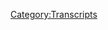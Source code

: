 {{DEFAULTSORT:
    #_TRANSCRIPT_0726:September 15-16, 2022
}}{{Transcript
    | title         = [[726: September 15-16, 2022]]
    | caption       = [https://knowledgefight.libsyn.com/726-september-15-16-2022 Listen to this episode on Libsyn]
    | episodeNumber = [[726: September 15-16, 2022|726]]
    | length        = 01:18:58
}}

{{MessageBox
    | header     = Warning: Bot Generated Content
    | text       = This transcript was automatically generated by transcription software and likely contains many mistakes and misattributions. Please check the audio for definitive quotes, attribution, and context.
    | image      = N3yvass4myg91.webp
    | imagewidth = 50px
    | id         = warning
}}

{{TranscriptBlock
    | name      = Alex Jones
    | timestamp = 00:00:04.000
    | text      = Red Alert. Red alert. Red alert. Red. Alert. Red alert.
}}

{{TranscriptBlock
    | name      = Alex Jones
    | timestamp = 00:00:12.000
    | text      = Knowledge five. Damn and Jordan wedding. Knowledge five knowledgebase.com It's time to pray. They have great respect for knowledge like knowledge. I'm sick of them posing as if they're the good guys Hsiang me or the bad guy Chanology Dan and Jordan knowledge fight need money Andy and Sandy are stopping Andy and Pam handy in Kansas. Bray and the Kansas you're on the airplane huge fan. I love your world. Knowledge by knowledge fight.com
}}

{{TranscriptBlock
    | name      = Dan
    | timestamp = 00:00:59.000
    | text      = Hey, everybody, welcome back. No trade. I'm Dan. I'm trying to like sit around worship at the altar of saline and talk a little bit about Alex June. Oh, indeed.
}}

{{TranscriptBlock
    | name      = Jordan
    | timestamp = 00:01:07.000
    | text      = We are Dan Jordan,
}}

{{TranscriptBlock
    | name      = Dan
    | timestamp = 00:01:08.000
    | text      = Dan Jordanna question for you. So it's a great spot today. But my bright spot today, Jordan as I found a great show. They need something to be watching to while they play with the button. Sure. Buttons. Yeah. So I had survivor last time around. Sure. Which was great. Because I've made it all the way through. Yeah. And Hurrah.
}}

{{TranscriptBlock
    | name      = Jordan
    | timestamp = 00:01:28.000
    | text      = I very legally got you some New Zealand survivor, I believe. Yes. Yeah.
}}

{{TranscriptBlock
    | name      = Dan
    | timestamp = 00:01:32.000
    | text      = I have not tapped into that. Yeah, I actually forgot that. I had that. And I would also like to say
}}

{{TranscriptBlock
    | name      = Alex Jones
    | timestamp = 00:01:38.000
    | text      = thank you, Jordan goddamnit. Thanks for getting those.
}}

{{TranscriptBlock
    | name      = Dan
    | timestamp = 00:01:43.000
    | text      = So I was looking around on Paramount plus, and I saw that they had Unsolved Mysteries. Sure. So I've went back and I've watched a couple of those. I was texting you about how everything seems to happen at gas stations, all these crimes stations, stay away from gas station where they are back in the 90s Stay away from a fucking guy. Everybody needed gas. So it was like the town square, right? Yeah. So it's like okay, execution style murder. And then the next story is about we found a bag of mail. Yes. And I said, I'm out. Well never know where this mail is. This show is so totally inconsistent. I am not gonna watch any of this show.
}}

{{TranscriptBlock
    | name      = Jordan
    | timestamp = 00:02:20.000
    | text      = I was like, it was like a palate cleanser. You know, like, oh, this execution style murder. That's very, very terrifying. But this innocuous mail also, maybe there's ghosts. Oh, that's probably bad.
}}

{{TranscriptBlock
    | name      = Dan
    | timestamp = 00:02:30.000
    | text      = So I decided to skip away from that. And I found the show called contraption master. And it is great. It is a game show Who got that name through. It's a little clunky contraption Master? Yeah. Oh, boy. So it's, there's this guy who kind of looks like a friendly happy British Al Pacino. Okay, and he's hosting a show where two teams compete to create the first episode they have to like I think it's they have to get this tea kettle turned on from the tub. So it's all
}}

{{TranscriptBlock
    | name      = Jordan
    | timestamp = 00:03:08.000
    | text      = Rube Goldberg. Yeah. All Rube Goldberg machines. Okay. All right, room
}}

{{TranscriptBlock
    | name      = Dan
    | timestamp = 00:03:12.000
    | text      = Rube Goldberg machine. All right. They've three days one, one day in each room to make these elaborate contraption. I love it. Yeah. And the guy who judges it every episode he's like a world famous Contraption Maker.
}}

{{TranscriptBlock
    | name      = Jordan
    | timestamp = 00:03:30.000
    | text      = impeachable the great.
}}

{{TranscriptBlock
    | name      = Dan
    | timestamp = 00:03:32.000
    | text      = I think it's called a chain reaction machine is what they call it.
}}

{{TranscriptBlock
    | name      = Jordan
    | timestamp = 00:03:36.000
    | text      = You just can't call it a Rube Goldberg machine for the rest of your life but
}}

{{TranscriptBlock
    | name      = Dan
    | timestamp = 00:03:39.000
    | text      = what I respect about it is even he is like, I love these things because they're so cartoonish. You know at least there's a recognition of how ridiculous yeah but he they have a great respect for like explaining to the audience like physics little bit you know, there's there's the like, here's why this work right.
}}

{{TranscriptBlock
    | name      = Jordan
    | timestamp = 00:03:58.000
    | text      = Rare tropical force and all of those kind of fun thing. Yeah. So
}}

{{TranscriptBlock
    | name      = Dan
    | timestamp = 00:04:02.000
    | text      = there's a light educational aspect to it. But it's so fun. I really, really like it.
}}

{{TranscriptBlock
    | name      = Jordan
    | timestamp = 00:04:06.000
    | text      = I mean, here's here's what happened was the British Bake Off exploded and then Britain has slowly clawed through every possible thing that they could get a small group of people to do competitively. Yeah, like a they've gone through pottery. They've gone through gardening. They've gone through. I mean, it's it's absurd.
}}

{{TranscriptBlock
    | name      = Dan
    | timestamp = 00:04:28.000
    | text      = I don't watch most of them.
}}

{{TranscriptBlock
    | name      = Jordan
    | timestamp = 00:04:29.000
    | text      = I will. I don't
}}

{{TranscriptBlock
    | name      = Dan
    | timestamp = 00:04:31.000
    | text      = know how they do it. Yeah, contraption one's good. That's great. Recommended.
}}

{{TranscriptBlock
    | name      = Jordan
    | timestamp = 00:04:35.000
    | text      = I appreciate again, I don't know how they got that Dave through.
}}

{{TranscriptBlock
    | name      = Dan
    | timestamp = 00:04:38.000
    | text      = contraption Master is not what Yeah, I would have been another pasa. Yeah, at least one or two. So what's your advice?
}}

{{TranscriptBlock
    | name      = Jordan
    | timestamp = 00:04:45.000
    | text      = My bright spot is Muramasa just released a new album. Okay. It is fan tastic. And I think I think you will appreciate the name. Man. It's demon time.
}}

{{TranscriptBlock
    | name      = Dan
    | timestamp = 00:04:58.000
    | text      = It's demon time. It's demon time. Okay,
}}

{{TranscriptBlock
    | name      = Jordan
    | timestamp = 00:05:00.000
    | text      = it's not an even fee.
}}

{{TranscriptBlock
    | name      = Dan
    | timestamp = 00:05:03.000
    | text      = Is it by by time?
}}

{{TranscriptBlock
    | name      = Jordan
    | timestamp = 00:05:04.000
    | text      = I don't know. I think there's something as I want to tracks it's I think it might be honestly. Yeah, something like that. But yeah, it's fantastic. Really, really good.
}}

{{TranscriptBlock
    | name      = Dan
    | timestamp = 00:05:15.000
    | text      = Here's what's great about this. I have no idea who this is. Yeah, and if I were to guess what genre it is? Sure. Give me a hot or cold. Okay. I guess the genre Okay. Classical.
}}

{{TranscriptBlock
    | name      = Jordan
    | timestamp = 00:05:26.000
    | text      = No, but that's also that is possible,
}}

{{TranscriptBlock
    | name      = Dan
    | timestamp = 00:05:28.000
    | text      = but I'm saying hot or cold. Oh, cold cold. Yes. Why cold? quite cold. Hip Hop. Hot. Hot. hotter. Yes. Instrumental hip hop.
}}

{{TranscriptBlock
    | name      = Jordan
    | timestamp = 00:05:38.000
    | text      = Oh, boy. Here's the problem with that. Okay. Yes. And no, ah,
}}

{{TranscriptBlock
    | name      = Dan
    | timestamp = 00:05:46.000
    | text      = jazz. Hip Hop.
}}

{{TranscriptBlock
    | name      = Ron DeSantis
    | timestamp = 00:05:51.000
    | text      = Really? Yeah. Okay.
}}

{{TranscriptBlock
    | name      = Jordan
    | timestamp = 00:05:52.000
    | text      = Yeah, buddy James hop. I mean, he's a producer. So it's okay to electric. You know, it's whenever a producer does a hip hop album it's about how spectacular they can make all is
}}

{{TranscriptBlock
    | name      = Dan
    | timestamp = 00:06:02.000
    | text      = it is instrumental or is there there's
}}

{{TranscriptBlock
    | name      = Jordan
    | timestamp = 00:06:05.000
    | text      = there's he used to be all instrumental and now he's got vocalist coming out the wazoo. vocalist, he's getting big manga.
}}

{{TranscriptBlock
    | name      = Dan
    | timestamp = 00:06:12.000
    | text      = Yeah, I do enjoy some of that, that the genre is
}}

{{TranscriptBlock
    | name      = Jordan
    | timestamp = 00:06:18.000
    | text      = tracked. lovesick fuck went all over the place. It was an amazing track. Really, really good.
}}

{{TranscriptBlock
    | name      = Dan
    | timestamp = 00:06:24.000
    | text      = I look, I have no problem with that title. I'm not a square you it sounds like you're square. I just remember how funny I thought it was. When a con and Eminem came out with that song. I want to fuck you. It's just like, why? What is this? Right? You're adults, right?
}}

{{TranscriptBlock
    | name      = Jordan
    | timestamp = 00:06:46.000
    | text      = It's ridiculous. See, I appreciated that. What makes me laugh. You want this to be on the radio? What makes me laugh is not that that I appreciate
}}

{{TranscriptBlock
    | name      = Dan
    | timestamp = 00:06:56.000
    | text      = the one with Snoop. That might have been the one that Snoop Dogg
}}

{{TranscriptBlock
    | name      = Jordan
    | timestamp = 00:06:59.000
    | text      = that makes me laugh is Let's make love parentheses with Tim McGraw. It'll never it'll never had Faith Hill and Tim McGraw didn't do it called Let's Make Love. It's titled Let's make love parentheses with Tim McGraw. I don't know why. That's the worst thing I've ever heard. It's terrible. It's terrible. What are you doing?
}}

{{TranscriptBlock
    | name      = Dan
    | timestamp = 00:07:19.000
    | text      = So Jordan today? We have an episode to go over and it too is terrible. Yeah, I believe it. Yeah, we're gonna be talking about the end of last week Thursday and Friday the 15th and 16th of September and you know, trying to track the goings on of Alex on his show as the trial progresses. Not much, not much going on. Yeah,
}}

{{TranscriptBlock
    | name      = Jordan
    | timestamp = 00:07:40.000
    | text      = we've lived in reality during this time. What's he been living in? Not much. That's kind of
}}

{{TranscriptBlock
    | name      = Dan
    | timestamp = 00:07:45.000
    | text      = what I was expecting. It's dumb. It's but it's not dominant. Interesting way. It's kind of like, blustery but not in a font. Like it's I don't know, there's just, there's not a lot is what I'm saying. Yeah, and we're picking on those bones. Yeah. And Tuesday, I believe is when Alex has said that he's going to Connecticut. Right. So I foresee that probably this whole week. There's not Alex isn't gonna be at Studio. Yep. He said that Alex Stein is hosting for him on Tuesday. What that troll guy really? Yeah.
}}

{{TranscriptBlock
    | name      = Jordan
    | timestamp = 00:08:17.000
    | text      = Damn now. That names too close to a comic that we know. It's not Alex. No, it's not.
}}

{{TranscriptBlock
    | name      = Dan
    | timestamp = 00:08:27.000
    | text      = Alex stone. Well, there's definitely that guy. I think that's a comic who you
}}

{{TranscriptBlock
    | name      = Jordan
    | timestamp = 00:08:33.000
    | text      = know, I think is Yeah.
}}

{{TranscriptBlock
    | name      = Dan
    | timestamp = 00:08:35.000
    | text      = Weird. So I don't know. We'll go through this. We'll see what happens but first let's say hello to some walks. All right. So first, you free map T us is a Jefferson Scholar. Thank you so much. You're now a policy walk.
}}

{{TranscriptBlock
    | name      = Alex Jones
    | timestamp = 00:08:48.000
    | text      = I'm a policy wonk.
}}

{{TranscriptBlock
    | name      = Jordan
    | timestamp = 00:08:49.000
    | text      = Thank you very much think that
}}

{{TranscriptBlock
    | name      = Dan
    | timestamp = 00:08:51.000
    | text      = they sent that phonetically spelled out? Yeah. Or like you know how I'm supposed to say it right. But I accidentally read the dashes as like Oh, me slowing down so I think it's you free may tell you nevermind. Go back. Ham night. Thank you so much.
}}

{{TranscriptBlock
    | name      = Alex Jones
    | timestamp = 00:09:06.000
    | text      = I'm a policy wonk. Thank you.
}}

{{TranscriptBlock
    | name      = Jordan
    | timestamp = 00:09:08.000
    | text      = Thank you. Let's say for waters help night is much safer one
}}

{{TranscriptBlock
    | name      = Dan
    | timestamp = 00:09:12.000
    | text      = next Mac formerly known as trash. Panda coot doing business as your mom picking your dad. Thank you so much. You are now policy walk.
}}

{{TranscriptBlock
    | name      = Alex Jones
    | timestamp = 00:09:21.000
    | text      = I'm a policy wonk.
}}

{{TranscriptBlock
    | name      = Jordan
    | timestamp = 00:09:22.000
    | text      = That was my favorite song title from Eminem and Snoop Dogg. That was a good one. Yeah.
}}

{{TranscriptBlock
    | name      = Dan
    | timestamp = 00:09:25.000
    | text      = Next, Ed wraps it in electrical tape. Thank you so much. You are now policy walk.
}}

{{TranscriptBlock
    | name      = Alex Jones
    | timestamp = 00:09:29.000
    | text      = I'm a policy wonk.
}}

{{TranscriptBlock
    | name      = Jordan
    | timestamp = 00:09:30.000
    | text      = Thank you very much.
}}

{{TranscriptBlock
    | name      = Dan
    | timestamp = 00:09:32.000
    | text      = Next, congratulations to Molly for getting her doctorate. That happened last year. I apologize. You're not.
}}

{{TranscriptBlock
    | name      = Alex Jones
    | timestamp = 00:09:39.000
    | text      = I'm a policy wonk.
}}

{{TranscriptBlock
    | name      = Dan
    | timestamp = 00:09:40.000
    | text      = congratulate you. Next, my friend Julius Lench. Thank you so much, you and our policy walk.
}}

{{TranscriptBlock
    | name      = Alex Jones
    | timestamp = 00:09:45.000
    | text      = I'm a policy wonk.
}}

{{TranscriptBlock
    | name      = Jordan
    | timestamp = 00:09:46.000
    | text      = Thank you very much.
}}

{{TranscriptBlock
    | name      = Dan
    | timestamp = 00:09:47.000
    | text      = And we got to take a credit in the mixture. And I know that we're always behind on stuff always behind and so what I thought we would do flip the script now and be early. Okay. See, so we got an ad anniversary message early.
}}

{{TranscriptBlock
    | name      = Jordan
    | timestamp = 00:10:05.000
    | text      = I love it. I love it.
}}

{{TranscriptBlock
    | name      = Dan
    | timestamp = 00:10:07.000
    | text      = The alternative really is that we do it in six months. Yeah.
}}

{{TranscriptBlock
    | name      = Jordan
    | timestamp = 00:10:10.000
    | text      = I mean, we can't do once we know about it. It either happens or it doesn't. This is from Jessie.
}}

{{TranscriptBlock
    | name      = Dan
    | timestamp = 00:10:15.000
    | text      = For Keroh. Happy first anniversary. This is on October 18. So we're about a month ahead. Okay,
}}

{{TranscriptBlock
    | name      = Jordan
    | timestamp = 00:10:21.000
    | text      = good news.
}}

{{TranscriptBlock
    | name      = Dan
    | timestamp = 00:10:22.000
    | text      = I know my country is crazy. But at least we have Dan and Jordan to listen to looking forward to visiting Germany again as soon as we can. Thank you so much. You are now a technocrat.
}}

{{TranscriptBlock
    | name      = Alex Jones
    | timestamp = 00:10:32.000
    | text      = I'm a policy wonk. I have risen above my enemies. I might quit tomorrow. Actually. I'm just gonna take a little break now. A little breaky for me. And then we're going to come back. And I'm going to start the show over, but I'm the devil. I gotta be daring on air. Fuck you. Fuck you. I got plenty of words for you. But at the end of the day, Fuck you and your new world order. And fuck the horse she wrote in on and all your shit. Maybe today's grandma's broadcast? Maybe I'll just be gone a month, maybe five years. Maybe I'll walk out of here tomorrow. And you never see me again. That's really what I want to do. I never want to come back here again. I apologize to the crew and the listeners yesterday that I was legitimately having breakdowns on air. I'll be better tomorrow.
}}

{{TranscriptBlock
    | name      = Dan
    | timestamp = 00:11:27.000
    | text      = It's not really no no bail. So here Jordan is and our contracts dropped from today's show and I think this fits for just about any time Alex has a guest
}}

{{TranscriptBlock
    | name      = Alex Jones
    | timestamp = 00:11:35.000
    | text      = Okay, that was special guests coming up next Gower more on Yep.
}}

{{TranscriptBlock
    | name      = Dan
    | timestamp = 00:11:42.000
    | text      = That's that's always
}}

{{TranscriptBlock
    | name      = Jordan
    | timestamp = 00:11:47.000
    | text      = okay. All right. Okay,
}}

{{TranscriptBlock
    | name      = Dan
    | timestamp = 00:11:50.000
    | text      = so we start here on the 15th where Alex begins and it's a getting repetitive
}}

{{TranscriptBlock
    | name      = Alex Jones
    | timestamp = 00:11:56.000
    | text      = Oh, model is rarely set. Empire is on the Rhine. The great Risha in the world The world is now number one on Amazon number one book in the world topping all charge thanks for the people's homes for the truth
}}

{{TranscriptBlock
    | name      = Tucker Carlson
    | timestamp = 00:12:14.000
    | text      = The New York Times it's really a philosophical questions. Okay, you're directly in let's see, how drunk was the guy you saw passed out in the men's room at a Packers game?
}}

{{TranscriptBlock
    | name      = Dan
    | timestamp = 00:12:22.000
    | text      = Yep. So we got this we got this going on. I'm still playing the Tucker clip Yeah. Multiple times on on this on this day.
}}

{{TranscriptBlock
    | name      = Jordan
    | timestamp = 00:12:30.000
    | text      = Yeah, you know I'm starting to get offended on behalf of Packer fans. Wait, who's Tucker to talk shit to Packer fans. Hey, love these people at a at a Green Bay stadium. Come on, man lost it's cold out it is cold Tucker probably freeze to death. He doesn't have anything. He's got nothing on a Packer fan. Oh, so
}}

{{TranscriptBlock
    | name      = Dan
    | timestamp = 00:12:49.000
    | text      = I decided to check in here with the the books on Amazon. And when we last checked out, which was at number five on Amazon Jennette McCurdy number four killing it. Steve Doocy. Number two amazing cookbook. Yeah. Steve Doocy has arisen to number one with his cookbook.
}}

{{TranscriptBlock
    | name      = Jordan
    | timestamp = 00:13:07.000
    | text      = What is it gonna take for the world to make sense to me? Ah, okay, here's what I need. All right. I'm a huge fan of Steve Doocy. But not for his not for his political takes. Man. His wife has some great recipe political bakes. That's what we're here for.
}}

{{TranscriptBlock
    | name      = Dan
    | timestamp = 00:13:25.000
    | text      = Jennette McCurdy number five. Okay, dropped a little bit a little bit out for a few weeks. Yep. Sticking with it. Good for her. Alex is at number 12. Ooh, down out of the top 10 Little bit of a slide out of the top 10 I think the interest in that book is probably blown over. It's probably done what it's going to do. Yeah. Yep. Trying to look through this list, see if there's anything else interesting.
}}

{{TranscriptBlock
    | name      = Jordan
    | timestamp = 00:13:48.000
    | text      = I mean, I could see it becoming like a I could see it becoming like a posthumous thing. You know, like people didn't really appreciate James Joyce until after he was dead. And I think I haven't not read the book. I can only compare it to what I assume is its closest literary equivalent, which is Ulysses. So I'm imagining that the portrait
}}

{{TranscriptBlock
    | name      = Dan
    | timestamp = 00:14:11.000
    | text      = of an artist does. That's Alex's.
}}

{{TranscriptBlock
    | name      = Jordan
    | timestamp = 00:14:15.000
    | text      = That's a good one. Off dinners, that can be a good one nipping
}}

{{TranscriptBlock
    | name      = Dan
    | timestamp = 00:14:18.000
    | text      = on Alex's heels, The Very Hungry Caterpillar Daleks in terms of Amazon say, Oh, what are you gonna do? So congratulations on that. Maybe? Maybe it's a little a little past time to stop tooting your own horn on this one,
}}

{{TranscriptBlock
    | name      = Jordan
    | timestamp = 00:14:35.000
    | text      = maybe a little bit.
}}

{{TranscriptBlock
    | name      = Dan
    | timestamp = 00:14:36.000
    | text      = So Alex is a very exciting guest coming up later, the author of the 100
}}

{{TranscriptBlock
    | name      = Alex Jones
    | timestamp = 00:14:40.000
    | text      = day September 2022. Alex Jones, we have a huge guest who worked in Health and Human Services and was an adviser to President Trump, who warned him about Operation warp speed, and who witnessed Birx and Fauci and others bragging out there We're setting trump up for a fall. This is gonna be a huge in studio interview in two hours, or an hour and 15 minutes or so, at 1pm Central Standard Time
}}

{{TranscriptBlock
    | name      = Dan
    | timestamp = 00:15:13.000
    | text      = really hyping this thing up. Yeah. So this is Dr. Paul Alexander. Okay. He's been I think he's been on before or at least Alex has talked about him because we've covered him. He's the guy who was like a radio guest that was beloved by one of the people in Trump's administration's Kabuto. Michael Caputo. Yeah. And so he got brought in as an advisor to the HHS right. And he was the guy who's like, Give everyone COVID. Yeah, yeah. Need to get herd immunity now. Yep. And so we've already talked about I don't know is interviews just like I thought everyone should get sick. Yeah, yeah, that was a protect the really vulnerable people in society, and then just let everyone get it. Damn the torpedoes. Yeah. And it's not an interesting interview. It's not groundbreaking at
}}

{{TranscriptBlock
    | name      = Jordan
    | timestamp = 00:16:00.000
    | text      = all. Yeah, I mean, I would say, somebody, essentially arguing for a culling of human beings is probably not going to give a good interview.
}}

{{TranscriptBlock
    | name      = Dan
    | timestamp = 00:16:10.000
    | text      = Well, I can kind of understand where the thought comes from, you know, like I can kind of understand, I think it's misguided. Yeah. But like the the notion of having a discussion about like whether herd immunity is the right way to go at the beginning of an outbreak chair, I can understand that. One of the reasons that I think, especially now as we've gotten further on, I think one of the reasons why you wouldn't necessarily want to do that, particularly with like, a really novel, unknown thing is you don't know these. Yeah, for effect, that's the one you don't know what syndromes can be caused, or brought on by having, right, the virus. And there's, there's a lot of unknown, unknown show, as it were,
}}

{{TranscriptBlock
    | name      = Jordan
    | timestamp = 00:16:52.000
    | text      = I mean, I just I come from it from this place of saying, like, what is the point of living in the fucking future if your plan for dealing with a pandemic is still like, hey, let's all get together and have a party and get sick and then we will be over
}}

{{TranscriptBlock
    | name      = Dan
    | timestamp = 00:17:07.000
    | text      = be? Beatle song, not good health strategy.
}}

{{TranscriptBlock
    | name      = Jordan
    | timestamp = 00:17:11.000
    | text      = Computers in space, there's computers in space, and I still have to get sick bullshit. No refuse.
}}

{{TranscriptBlock
    | name      = Dan
    | timestamp = 00:17:18.000
    | text      = Well, I mean, you could just ask Alex to get the globalists health machine. See, that's what I'm saying. The cure is yours. Absolutely. So there's a big news going on. And that is that Ron DeSantis is a fuckhead. Yeah, he's
}}

{{TranscriptBlock
    | name      = Jordan
    | timestamp = 00:17:32.000
    | text      = a Nazi. Yeah, he
}}

{{TranscriptBlock
    | name      = Dan
    | timestamp = 00:17:33.000
    | text      = sent immigrants to Martha's Vineyard. Yep. Yep. Some have described this as human trafficking.
}}

{{TranscriptBlock
    | name      = Jordan
    | timestamp = 00:17:40.000
    | text      = I mean, it is I don't know how this Phoenicians I don't know how this isn't a crime that we're gonna rescue him for. You can't lie to people put them in a plane and then send them to a different state that's flying. And that's bad on like a legal level on some way.
}}

{{TranscriptBlock
    | name      = Dan
    | timestamp = 00:17:57.000
    | text      = Right. I think so. Yesterday, Alex loves it.
}}

{{TranscriptBlock
    | name      = Jordan
    | timestamp = 00:17:59.000
    | text      = No, of course,
}}

{{TranscriptBlock
    | name      = Alex Jones
    | timestamp = 00:18:00.000
    | text      = shuffling where the people are striking back with common sense. The governor of Texas is finally doing something good. The governor DeSantis of Florida to continue to do great stuff, are delivering illegal aliens to Kamala Harris his house. And also That's Texas doing that. And to Martha's Vineyard, and one of the most elite areas in the country where Barack Obama and all these other globalist had giant mansions.
}}

{{TranscriptBlock
    | name      = Dan
    | timestamp = 00:18:23.000
    | text      = Yeah. So I mean, like, you know, if you want to look at this as human trafficking, Alex thinks that's a good common sense political tool. It's cool. So Ron DeSantis, should be in prison for this stuff that he's pulled, which Alex is fully in favor of, because he has an opposition to immigration DeSantis charter two flights and sent immigrants to Martha's Vineyard specifically, because it's an area that's a symbol of rich liberal elites, you can see how that shorthand is very clear in the way that Alex describes the place. If that all wasn't bad enough, the immigrants were lied to. When they were about where they weren't going. Right. One of them told reporters quote, when we got on the plane, they told us they would give us jobs a place to live everything. Another said quote, I simply feel misled because they told a lie, and it has come to nothing. According to Domingo Garcia, the president of the League of United Latin American Citizens, the people who are who were being used as political props were even given fake documents that were meant to fool them into thinking that there was a more official backing to the idea that jobs and housing were waiting for them. Interestingly, According to NPR, these flights were paid for by DeSantis but originated in Texas which does seem to imply some level of fucked up coordination between him and Texas Governor Abbott or else I guess maybe is this an urge state kidnapping?
}}

{{TranscriptBlock
    | name      = Jordan
    | timestamp = 00:19:41.000
    | text      = Did Am I Am I understanding this story correctly? If so, so by by DeSantis is best a group of people chartered and and paid for a group of people were lied to were told that they were going to be given a better life. If They got on this plane Yeah. And then they landed and it was a and then yeah and then fucking like that's what happened like that's what and then and then we're all going to act like that's not a crime that if you were I did would be a crime crime
}}

{{TranscriptBlock
    | name      = Dan
    | timestamp = 00:20:16.000
    | text      = it'd be a wild thing
}}

{{TranscriptBlock
    | name      = Jordan
    | timestamp = 00:20:17.000
    | text      = it would be an illegal thing for me to
}}

{{TranscriptBlock
    | name      = Dan
    | timestamp = 00:20:18.000
    | text      = do NPR talked to some of the immigrants and here's their description. Quote the migrant said a woman they identified as Perla approached them outside the shelter and lured them into boarding the plane saying that they would be flown to Boston where they could get expedited workpapers She provided them with food. The migrant said Perla was trying to recruit more passengers just hours before their flight. In addition to all this horrific bullshit, they didn't inform the folks doing this transportation to these migrants didn't inform officials in Martha's Vineyard of the people's arrival specifically, so they could be caught off guard and chaos would be more likely because that's the goal here. Sure. This is an unacceptable and debased level of political theater where we need to stop as a country and recognize that things have just gotten too far. And the things that we're accepting are really far past what's decent. The fact that the organizers of this stunt which involves fraud, potential human trafficking, and possibly some other crimes have the fact that they haven't been arrested already is a fucking bummer. Yeah, that's insane. The game that's being played here is really simple. Ron DeSantis wanted to send immigrants to liberal areas because he hates immigrants. And he thinks that liberals are all talk when it comes to supporting immigration. Unfortunately, if he were to inform officials in these liberal areas that immigrants were coming, they would be able to prepare and accommodate them, which wouldn't really cause any problems and there isn't propaganda value in that. However, if you don't tell officials, and you defraud the migrants with promises of housing and work, then you create a situation where the officials in the liberal area you're targeting are going to be outraged. They're not, they're gonna be super offended that you would do this to people and likely speak out against you for it, then you ignore their criticism about how what you did was fraud, and possibly human trafficking, and pretend they're just mad at you because you send immigrants to their pressure, their precious liberal enclave, you then sell that message to your audience to reinforce your narrative than in reality, no one wants immigrants around and liberals are just lying about it. Fuck this shit. Fuck these people. And fuck Alex and his inability to even be consistent on the one big thing he's supposed to be caring about so much. The king of human trafficking, corruption sniffing it out, man. He doesn't care about any of his principles. He claims me and so much they're all negotiable when there's a chance to quote own the libs. Yeah. Or to advance extreme right wing politics. Yeah,
}}

{{TranscriptBlock
    | name      = Jordan
    | timestamp = 00:22:34.000
    | text      = yeah, it is. It is nice to be reminded that laws are pretend, though. And that all you really need to do is amass enough power and a small enough area that you can control that you can get away with doing whatever it is you want. It's I mean, laws don't mean anything. I mean, they're not arrested. Yeah, I mean, I appreciate that. We're all up in arms about the Supreme Court's rulings. But if Ron DeSantis can do that, then all you really need to do to get an abortion is get a bunch of people around you with guns and then go get an abortion and then shoot somebody if they tried to stop DeSantis is gonna win fucking insane reelection and Jesus Christ.
}}

{{TranscriptBlock
    | name      = Dan
    | timestamp = 00:23:09.000
    | text      = He's something he's gonna go to prison and he's gonna win. I know, election. I know. Any beer contestant is like, 2024. Presidential I
}}

{{TranscriptBlock
    | name      = Jordan
    | timestamp = 00:23:17.000
    | text      = refuse to believe laws matter. It's over.
}}

{{TranscriptBlock
    | name      = Dan
    | timestamp = 00:23:21.000
    | text      = I tried to imagine myself in a younger time, like, I don't know. 1015 years ago, experiencing some of this stuff. Yeah, it's like, now this is I have I have a tough time. I have a tough time putting these events into other periods of time. Yeah, I mean, I Yeah, it's a mess. Yeah. Yo, Russia is losing in Ukraine now. Yeah. And Alex is known this was gonna happen. Okay. And, and there's a new story as to what's been going on. All right.
}}

{{TranscriptBlock
    | name      = Alex Jones
    | timestamp = 00:23:56.000
    | text      = We also have huge news dealing with Russia. And I mean, this news is so dangerous and so out of control. I don't even know where to begin. They tried to kill Putin. Turns out a month ago, Ukraine's bragging, Russia confirms that Putin did survive an assassination attempt. They killed a bunch of Russian generals, Alexander Dugan, his daughter, a bunch of other journalists, and they've killed a bunch of other Russian leaders. So the globalist are in Russia assassinating people, and carbonium shooting them, strangling them poisoning them. I mean, we are at war with Russia. I'm sorry, whether border with high tech weapons. And yes, the Russians have put up a big fight. But yeah, they're losing. And so what the Russians do when they lose when they start losing? Well, Russians get very coalescent hardline and they go crazy.
}}

{{TranscriptBlock
    | name      = Dan
    | timestamp = 00:24:51.000
    | text      = Now see, this sounds like a guy who's questioning things. Wow. This seems like a guy who's just got questions, not a guy who's Say I'm just making every event so that's why I'm making definitive statements
}}

{{TranscriptBlock
    | name      = Jordan
    | timestamp = 00:25:05.000
    | text      = made up of nine assassination attempt odd Putin
}}

{{TranscriptBlock
    | name      = Dan
    | timestamp = 00:25:09.000
    | text      = rumors that were going around logs. Yeah, that's not confirmed. Yeah, stuff but Alex is taking it is very serious and very real. And I bet it probably had to do with like, slow acting sedatives that they were putting in Putin's Diet Coke, right
}}

{{TranscriptBlock
    | name      = Jordan
    | timestamp = 00:25:22.000
    | text      = right polonium, any number of different possible. Bad it is it is. Oh, we should feel bad. We should feel bad for for Russia because they're under attack by the globalists. That's why we feel bad. Well, yeah.
}}

{{TranscriptBlock
    | name      = Dan
    | timestamp = 00:25:39.000
    | text      = I mean, this is this is just the way that Alex has decided for today. Right. Do you argue? It's Russia as the non aggressor victim? As a as a country? Yes, yes. Fun. Yeah, that's great. So we get the COVID narrative of the day, we need a sound effect for that. We're gonna have to Yeah, we're never gonna do that. But COVID story of the day,
}}

{{TranscriptBlock
    | name      = Alex Jones
    | timestamp = 00:26:02.000
    | text      = even the British Medical Journal came out yesterday. We have the article right here, I'll show you in a moment and said, Okay, we think it came out of the lab. Well, it's known they scan the virus. It's artificial Chicon mirik. It's a match.
}}

{{TranscriptBlock
    | name      = Dan
    | timestamp = 00:26:15.000
    | text      = Do you believe this?
}}

{{TranscriptBlock
    | name      = Jordan
    | timestamp = 00:26:17.000
    | text      = That the British Medical Journal has suddenly taken a huge about face way long after it would make any sense and said that the COVID 19 came from a lab specifically probably one in China. Yep. No, I don't believe that.
}}

{{TranscriptBlock
    | name      = Dan
    | timestamp = 00:26:31.000
    | text      = Good instincts. Thank you. This isn't even about the British Medical Journal. Okay, Alex as fuck that up, about an article published in The Lancet. Oh, okay. Okay, they put together a commission to identify lessons for the future that we can learn from COVID. And they didn't find that it came from a lab. From their key finding section, quote, The proximal origins of SARS Cove to remain unknown. There are two leading hypotheses that the virus emerged as a zoonotic spillover from wildlife or a farm animal possibly through a wet market in a location that is still undetermined, or that the virus emerged from a research related incident during the field collection of viruses or through a laboratory associated escape. Commissioners held diverse views about the relative probabilities of the two explanations, and both possibilities require further scientific investigation check. So that's what Alex's report oh man a little bit off.
}}

{{TranscriptBlock
    | name      = Jordan
    | timestamp = 00:27:22.000
    | text      = It is people who like to say definitive things do not like to read what scientists actually say no, but
}}

{{TranscriptBlock
    | name      = Dan
    | timestamp = 00:27:29.000
    | text      = this still just sounds like Alex's questioning thing.
}}

{{TranscriptBlock
    | name      = Jordan
    | timestamp = 00:27:31.000
    | text      = Yeah, no, he's questioning. Yeah,
}}

{{TranscriptBlock
    | name      = Dan
    | timestamp = 00:27:33.000
    | text      = he's entirely wrong about the commission's findings, and he has the source wrong because he doesn't know what he's talking about at all. And he's just making shit up as it goes along. Yeah, he sucks.
}}

{{TranscriptBlock
    | name      = Jordan
    | timestamp = 00:27:42.000
    | text      = That one's that one's bad. That one's pretty egregious though to be like, see, we already knew it was made up whenever it it's not from the medical journal. And it doesn't even man. Yeah, brutal.
}}

{{TranscriptBlock
    | name      = Dan
    | timestamp = 00:27:55.000
    | text      = So Alex as a guest, that's not this doctor who wants to get everyone sick chair. It is a guy who let me see if I can give you a clue that won't give it away. He sells pillows. Shit. Damn, that was too much of a clue. too good
}}

{{TranscriptBlock
    | name      = Jordan
    | timestamp = 00:28:11.000
    | text      = of a clue. You know? I don't remember. I don't know who invented the cert. They didn't NASA they invented the memory foam.
}}

{{TranscriptBlock
    | name      = Dan
    | timestamp = 00:28:18.000
    | text      = He didn't he didn't invent any pill. Oh just sells them. Alright, fine.
}}

{{TranscriptBlock
    | name      = Jordan
    | timestamp = 00:28:21.000
    | text      = I think I know who it is. He
}}

{{TranscriptBlock
    | name      = Dan
    | timestamp = 00:28:23.000
    | text      = has a mustache. Oh shit. Michael indels on.
}}

{{TranscriptBlock
    | name      = Alex Jones
    | timestamp = 00:28:27.000
    | text      = All right, two days ago. He's on a hunting trip early in the morning stops in to get breakfast at a Hardee's and a bunch of FBI vehicles surrounding him. He's told that story. I'll recap. He's got breaking news now on what's happening. He's being investigated for investigating election fraud. That's all these news that we're finding stolen voting machines. The FBI wanted to come look at it. I guess he was human smuggling across the border. Shipping and fentanyl are doing a drag queen storytime. It'd be okay. But because Michael Sandel is trying to have integrity and investigate election fraud. He is persona non grata.
}}

{{TranscriptBlock
    | name      = Dan
    | timestamp = 00:28:59.000
    | text      = No, I think that that stuff that was stolen from voting machines is being investigated. Yeah, some of Michael Dell's associates are very likely going to go to prison.
}}

{{TranscriptBlock
    | name      = Jordan
    | timestamp = 00:29:08.000
    | text      = Well see, that is where we get into an issue. So
}}

{{TranscriptBlock
    | name      = Dan
    | timestamp = 00:29:11.000
    | text      = this investigation is happening. It's just not happening the way Alex wants it to.
}}

{{TranscriptBlock
    | name      = Jordan
    | timestamp = 00:29:14.000
    | text      = Right. Right. Because
}}

{{TranscriptBlock
    | name      = Dan
    | timestamp = 00:29:15.000
    | text      = they're talking about fake things.
}}

{{TranscriptBlock
    | name      = Jordan
    | timestamp = 00:29:17.000
    | text      = Right. Well, I mean, what's fun about that is that is in a backdoor way will force them to investigate the voting machines. You know what I'm saying? Like, fine, we'll finally look into your bullshit so we can prove you're a crime committed. Yeah.
}}

{{TranscriptBlock
    | name      = Dan
    | timestamp = 00:29:33.000
    | text      = Well, I mean, you know, there is an argument to be made that technology is gotten too out of hand and you know, that takes away the ability for people to vote should have real assurance in their vote and which is why I think we need to go back to the broken pieces of pottery, I think a brilliant pasta. We use to to vote. No other system is acceptable.
}}

{{TranscriptBlock
    | name      = Jordan
    | timestamp = 00:29:55.000
    | text      = I would go with throwing a dog food Okay. At the prettiest person that we can find
}}

{{TranscriptBlock
    | name      = Dan
    | timestamp = 00:30:03.000
    | text      = how was that a vote?
}}

{{TranscriptBlock
    | name      = Jordan
    | timestamp = 00:30:08.000
    | text      = What was years ago? Yeah. Oh, okay.
}}

{{TranscriptBlock
    | name      = Dan
    | timestamp = 00:30:14.000
    | text      = Mike, God, I don't even know how to fucking say this 700 episodes ago
}}

{{TranscriptBlock
    | name      = Jordan
    | timestamp = 00:30:23.000
    | text      = Oh boy.
}}

{{TranscriptBlock
    | name      = Dan
    | timestamp = 00:30:24.000
    | text      = 700 episodes, we ran into a fella. Yes. And Mike has been defrauded by him.
}}

{{TranscriptBlock
    | name      = Alex Jones
    | timestamp = 00:30:31.000
    | text      = Then he went into another question. He goes, When did you first meet Gina Peters. And I go on at the cyber symposium, you guys already know that.
}}

{{TranscriptBlock
    | name      = Dan
    | timestamp = 00:30:40.000
    | text      = He's talking about the FBI asking him questions. Yeah.
}}

{{TranscriptBlock
    | name      = Alex Jones
    | timestamp = 00:30:43.000
    | text      = I said, I flew in from all over our country, cyber experts, and people are people from around the country, politicians stuff. And then I said, I said, Oh, you must be talking about the Dennis Montgomery terabytes that I own now, which is sitting by the way, everybody in Nevada that the government has a gag order on as soon as that Judge lifts and all this stuff goes away. 32 terabytes of the whole election of November 3 to November 6. That's what I think they're afraid of.
}}

{{TranscriptBlock
    | name      = Dan
    | timestamp = 00:31:13.000
    | text      = They're not they are afraid of anything that has anything to do with Dennis Montgomery. Holy shit that brings it sucking Guy Yeah, that's
}}

{{TranscriptBlock
    | name      = Jordan
    | timestamp = 00:31:22.000
    | text      = that's a real full circle moment.
}}

{{TranscriptBlock
    | name      = Dan
    | timestamp = 00:31:25.000
    | text      = good at this. Yeah, he is so good at scamming these these money marks on the right. It's outrageous.
}}

{{TranscriptBlock
    | name      = Jordan
    | timestamp = 00:31:33.000
    | text      = He's got it. He's got an Mo Yeah. And it's not like it's hard to how do you not just talk to somebody else who has been scammed by Dennis Montgomery and be like, Oh, okay, nevermind.
}}

{{TranscriptBlock
    | name      = Dan
    | timestamp = 00:31:44.000
    | text      = Is Joe Arpaio? Not in Mark. Again, Mike Lynn Dells Rolodex,
}}

{{TranscriptBlock
    | name      = Jordan
    | timestamp = 00:31:48.000
    | text      = they all know each other. He's scamming them one by one and their friends.
}}

{{TranscriptBlock
    | name      = Dan
    | timestamp = 00:31:52.000
    | text      = Yeah. Couldn't Alex warn him? Alex has had run ins.
}}

{{TranscriptBlock
    | name      = Jordan
    | timestamp = 00:31:57.000
    | text      = You know, maybe they're just too embarrassed to admit that they got scammed. So they're like, oh, man, oops, you're in there with Dennis Montgomery.
}}

{{TranscriptBlock
    | name      = Dan
    | timestamp = 00:32:03.000
    | text      = I think a lot of them probably are, I think shocking about it is Mike's willingness to say this came from Dennis Montgomery. He doesn't know he doesn't know he doesn't know that that name is something that like, all right, or it's something that gives you a like, Oh, your arguments don't. Yep, this is bad. There's nothing here. You have invalidated your old point by bringing a noted career con man. Who did I mean defraud the government? Certainly, yeah, man successfully defrauded the government. He's good at defrauding
}}

{{TranscriptBlock
    | name      = Jordan
    | timestamp = 00:32:36.000
    | text      = people of stuff. Yeah, he just knows who to pick to fraud,
}}

{{TranscriptBlock
    | name      = Dan
    | timestamp = 00:32:40.000
    | text      = I think but look in the past. No, yes. Yeah. In the present. I don't think it takes much skill to notice that Mike Lyndale is gullible has a lot of money. He's
}}

{{TranscriptBlock
    | name      = Jordan
    | timestamp = 00:32:49.000
    | text      = right. There he is. He's right there. Yeah. That is that for a con man to walk by Mike Lindahl without trying to steal something must require superhuman. Yeah.
}}

{{TranscriptBlock
    | name      = Dan
    | timestamp = 00:33:01.000
    | text      = Gotta give up your con card.
}}

{{TranscriptBlock
    | name      = Jordan
    | timestamp = 00:33:03.000
    | text      = Yeah. Got to try and caught him out of something.
}}

{{TranscriptBlock
    | name      = Dan
    | timestamp = 00:33:06.000
    | text      = Yeah, got his watch. You didn't scam. Like Landbell get out a gun in your head. You're not at this meeting. Anyway.
}}

{{TranscriptBlock
    | name      = Jordan
    | timestamp = 00:33:16.000
    | text      = We got to stop meeting at the American Legion.
}}

{{TranscriptBlock
    | name      = Dan
    | timestamp = 00:33:18.000
    | text      = So I just I can't have any conclusion other than like, Dennis Montgomery got Mike bad. He taught him hard. Yeah. But
}}

{{TranscriptBlock
    | name      = Alex Jones
    | timestamp = 00:33:26.000
    | text      = finally, Mike, I can't think of anybody who's more Americana than you and you're a great American and we love you. And they're persecuting all of us together. These massive dragnets. They're panicking. They're trying to get ready to steal the next election. If any four days. I think you're dead on they are they are scared of the proof of what you've discovered. Can you speak to that? Yep. Yeah, well, they were they're very worried everybody. And I want everybody to know, you know, I've had Dennis Montgomery's terabytes, for the last year and a half. And there's a reason at the cyber symposium that we were advised not to put out the China thing and all the terabytes. Yeah, third day, a year ago at the cyber symposium was so everybody at the moment of truth Summit. Right on stage, we had the attorney up there, and he told us why we could not drop them.
}}

{{TranscriptBlock
    | name      = Dan
    | timestamp = 00:34:14.000
    | text      = So I just want to stop it really quick. Because I think there's something so fucking funny about this being the moment of truth Summit. At the last minute, we're like, oh, we're not gonna put this out. Yeah, it was the
}}

{{TranscriptBlock
    | name      = Jordan
    | timestamp = 00:34:24.000
    | text      = moment of truth it was literally it could not be more named so ironic thing is I mean, yeah.
}}

{{TranscriptBlock
    | name      = Alex Jones
    | timestamp = 00:34:33.000
    | text      = Yeah, time to the public. There is a government gag order on this information. I don't believe that that will stop me from putting it out there. Because now I own all this stuff. And I bought the the different stuff that patents that Dennis Montgomery has, and one of the smartest men I've ever known by the way
}}

{{TranscriptBlock
    | name      = Dan
    | timestamp = 00:34:53.000
    | text      = Oh, just so sad. So sad. There's no gag order. They're never they're all It is a gag order with Dennis. stuff, but there isn't because it's made up.
}}

{{TranscriptBlock
    | name      = Jordan
    | timestamp = 00:35:04.000
    | text      = It's made up pretend on, I believe,
}}

{{TranscriptBlock
    | name      = Dan
    | timestamp = 00:35:08.000
    | text      = Mike Lindell probably quite a bit of money for some battens that aren't real and some information that is amazing. Not good or not related or made up, you know, wow, if he
}}

{{TranscriptBlock
    | name      = Jordan
    | timestamp = 00:35:21.000
    | text      = weren't such a piece of shit and the information wasn't used so negatively. I mean, I wish I had defrauded this many right wing pro propagandist. That's an accomplishment. That's an achievement that I do respect. I think more people should screw these guys out of their money because they're dumb.
}}

{{TranscriptBlock
    | name      = Dan
    | timestamp = 00:35:40.000
    | text      = It is just something that is so weird to that he is this thing that keeps coming up. You know? That you would not expect that this con man I just run through so many.
}}

{{TranscriptBlock
    | name      = Jordan
    | timestamp = 00:35:53.000
    | text      = Still. I haven't we haven't even talked about him in
}}

{{TranscriptBlock
    | name      = Dan
    | timestamp = 00:35:57.000
    | text      = forever. It's been a while. At least this one is from Friday.
}}

{{TranscriptBlock
    | name      = Jordan
    | timestamp = 00:36:01.000
    | text      = Yeah. Oh, crazy. Yep. Oh, man.
}}

{{TranscriptBlock
    | name      = Dan
    | timestamp = 00:36:04.000
    | text      = I felt like somebody was saying that he was dead. Recently. Is
}}

{{TranscriptBlock
    | name      = Jordan
    | timestamp = 00:36:08.000
    | text      = he not dead? I don't know. I kind of thought he was dead. The first time we talked about him. Dead his Montgomery
}}

{{TranscriptBlock
    | name      = Dan
    | timestamp = 00:36:15.000
    | text      = investigation. 700 700 and some odd episodes ago. Yeah. No, he's I think he's still kicking. Yeah, he's 69 years young.
}}

{{TranscriptBlock
    | name      = Jordan
    | timestamp = 00:36:25.000
    | text      = Oh, nice.
}}

{{TranscriptBlock
    | name      = Dan
    | timestamp = 00:36:30.000
    | text      = So he got Mike Lindell. Yep, got him hard.
}}

{{TranscriptBlock
    | name      = Jordan
    | timestamp = 00:36:32.000
    | text      = Who do you think he's gonna get next? We need to have a pool. We need to have like a ton teen version?
}}

{{TranscriptBlock
    | name      = Dan
    | timestamp = 00:36:38.000
    | text      = I think it'll be someone we're not aware of. Yeah, right. So I will rise to prominence.
}}

{{TranscriptBlock
    | name      = Jordan
    | timestamp = 00:36:42.000
    | text      = I don't know. I don't know. Once I hear Tucker say those two magic talker. Dennis Montgomery. It'll be tomorrow. It'll be the day. Yep.
}}

{{TranscriptBlock
    | name      = Alex Jones
    | timestamp = 00:36:50.000
    | text      = Or you can go to Dennis montgomery.com. And see that, oh, Dennis is real. He worked for the government. He made this thing called Hammer scorecard for the government. They tried to steal elections amongst other things, or that that's what our GM was going to do spy on other elections around the world. But our government turned us turn it on the United States, turn this on our own people. And now it's sitting. The government doesn't want you to see this everybody. And that government is sitting down there. If that Judge releases this to the public, if they release this to the public, it's over everybody. I have some like termites. They're definitely scared of you. They're trying to shut you down. They're trying to shut me down. So the listeners the viewers, Mike Mandel, Alex Jones are all in a symbiotic defense pack here. You need money to keep your employees hired and fighting and the great job you're doing. We need funds. Even a big sponsor, people can go to any of your big sites at checkout get up to 60% discount on hundreds of amazing items. And not just your items. But all these other made American companies tell people have not heard about my pillow.com promo code Alex at checkout for giant savings. So you can also sponsor us we really appreciate it. But your new website as well.
}}

{{TranscriptBlock
    | name      = Dan
    | timestamp = 00:38:00.000
    | text      = It really feels like these two dudes are playing different games. Yeah. Like Lindale doesn't realize the Montgomery's a long term con man who's been part of at least a few of Alex's busted narratives in the past and Alex knows not to take that shit seriously. Because of that, or just because he's out of his mind. Lyndale seems like he actually believes that if this information gets out, yeah, it's gonna have a huge political effect. Conversely, Alex's wants Mike's money and he knows that the only way to get it is to allow him to say whatever he wants on air, he hasn't taken his Montgomery shit seriously, or else he would be insisting that this is the biggest story in the world and he'd be covering it wall to wall Yeah, instead of being this blase nonsense that you hand wave away to get your promo code totally promotion. Like Michael Sandel is that guy that you just gotta like? I don't he has too much hubris or something because like anybody who was a right wing propaganda is worth a damn yeah, we're just be like, shut up. Yep. Shut up. Yep. Don't say anything. Just give me money. Let me put your message out. You're doing this poorly, you know, like, but he can't you and if you want his money, you have to let him talk. And when he talks, he reveals that he's working on information from Dennis Montgomery. And the whole thing's busted. Yeah, he needs an intermediary for like is his message but he's not going to fund an intermediary. Right? Right. That's gonna be a deal breaker.
}}

{{TranscriptBlock
    | name      = Jordan
    | timestamp = 00:39:25.000
    | text      = He wants apeshit crazy out there. And he is going to pay out the wazoo to get a bit crazy now
}}

{{TranscriptBlock
    | name      = Dan
    | timestamp = 00:39:31.000
    | text      = at the same time, and that's what you are. I don't think that he recognizes
}}

{{TranscriptBlock
    | name      = Jordan
    | timestamp = 00:39:36.000
    | text      = he does not he does not. I mean, I hate it whenever I hear him talk because if he was yelling about like, the fucking betting lines for football on Sundays on ESPN or something, I think that could work. His voice is right for like, like I believe it's over three. You know, like I would give him on the field gold Like, that works for me, but this is sad. This is a terrifying man. And Alex knows he's getting scammed. He's letting his montgomery.com
}}

{{TranscriptBlock
    | name      = Dan
    | timestamp = 00:40:09.000
    | text      = That's why Alex is like I bought her book and get some pillow money. Yeah, no shit. Yeah, all right, well, hey, floodgates are open. You're taking your given Montgomery money gonna give me some to damn it. Yeah,
}}

{{TranscriptBlock
    | name      = Jordan
    | timestamp = 00:40:22.000
    | text      = I'm gonna have to go ahead and say that, ethically speaking, Alex is piggybacking on Dennis Montgomery is defrauding of Mike limb Dell, right? Oh, no, I
}}

{{TranscriptBlock
    | name      = Dan
    | timestamp = 00:40:30.000
    | text      = don't know when the Montgomery information started to be part of Windows thing. So Alex might have been calling him before.
}}

{{TranscriptBlock
    | name      = Jordan
    | timestamp = 00:40:37.000
    | text      = Hmm. Who knows? Who knows when the first con began?
}}

{{TranscriptBlock
    | name      = Dan
    | timestamp = 00:40:41.000
    | text      = Yeah. We were so young. Yes. So Alex gets back to talking about the immigrants coming to Martha's Vineyard, and he's a liar.
}}

{{TranscriptBlock
    | name      = Alex Jones
    | timestamp = 00:40:50.000
    | text      = They're not bunch of little kids that have been kidnapped by the Democrats all over the country. They're, they're shipping men, men, to all these different places that smart Santas and of habit to not be involved with trafficking of children. But if you're gonna come here illegally, DHS is gonna let him go. We're gonna put them on buses and say, Hey, you're not going to Southside Chicago or South Dallas. And I mean, talking super dangerous places like South Dallas and South Chicago, you aren't going to the Bronx, you're not going to Harlem, you're not going to DC. You are going to Martha's Vineyard, or you're going to Kamala Harris's house.
}}

{{TranscriptBlock
    | name      = Dan
    | timestamp = 00:41:27.000
    | text      = So based on Alex's language, it seems like he's totally fine with human trafficking as long as it's adult men. Cool, man, good to know.
}}

{{TranscriptBlock
    | name      = Jordan
    | timestamp = 00:41:36.000
    | text      = And it's not. Yeah,
}}

{{TranscriptBlock
    | name      = Dan
    | timestamp = 00:41:37.000
    | text      = there were children sent to Martha's Vineyard. According to reporting available at the time, Alex is on air, the group included, quote, seven families with four children ranging from three to eight years old, Alex is lying to his audience, because he knows that the reality of what the scientists did looks really, really bad. And supporting it would be in direct contradiction with his imaginary principles. So in order to, you know, you don't have to choose between being a coward or having to denounce DeSantis. Instead, you just create a false reality to respond to. He's really lucky that none of his listeners really even care about what's true or not. Oh, shit, that's also the migrants were told they were going to Boston, on every level, this was a fraud being perpetuated at the expense of vulnerable people in order to score political points. And I mean, the also endangered them. Yeah, like, it's, that's outrageous. Yeah,
}}

{{TranscriptBlock
    | name      = Jordan
    | timestamp = 00:42:27.000
    | text      = yeah, I just, and to be to say, after we're just like, well, at least they weren't trafficking children, you know, like the Democrats do. And it's like, no, they were. And then he said, which they were smart not to do. And you're like, well, they wouldn't be if they hadn't, but they did. First off,
}}

{{TranscriptBlock
    | name      = Dan
    | timestamp = 00:42:45.000
    | text      = right. That's why I'm saying that how Alex is phrasing it when he is accepting that this is traffic. Yeah. If they sent children, it would be human trafficking children.
}}

{{TranscriptBlock
    | name      = Jordan
    | timestamp = 00:42:55.000
    | text      = And they did they did. So they are human traffickers, according to AL Yes. But instead of that, he's just going to say that the Democrats are human traffickers, and they are smart for and that Will
}}

{{TranscriptBlock
    | name      = Dan
    | timestamp = 00:43:05.000
    | text      = you deny that the thing happened and then people who did it didn't do it? Yeah,
}}

{{TranscriptBlock
    | name      = Jordan
    | timestamp = 00:43:10.000
    | text      = yeah. No. Yeah. Great. Yeah. Is that really is that really is gonna drive me insane. It really is gonna drive me insane. Well, let
}}

{{TranscriptBlock
    | name      = Dan
    | timestamp = 00:43:17.000
    | text      = me sue the brain. With Alex talking about cars.
}}

{{TranscriptBlock
    | name      = Alex Jones
    | timestamp = 00:43:21.000
    | text      = Yeah, 400 horsepower. Mustangs. Pretty good. I like that agreement. I was college. Try 1000. Dodge Hemi horsepower. With twin. Supercharged supercharges. Zero to 60 in about a second. Even beaten with them Tesla's dangerous 200 miles an hour? About eight seconds. That's black sunshine. You're going to see a leftist press down the accelerator. What should now that total eight 1am
}}

{{TranscriptBlock
    | name      = Jordan
    | timestamp = 00:44:02.000
    | text      = Is that political
}}

{{TranscriptBlock
    | name      = Alex Jones
    | timestamp = 00:44:03.000
    | text      = power, not that other word on it. They just don't get it. You're in the arena. And we are alive. Being alive means no, you're gonna die.
}}

{{TranscriptBlock
    | name      = Dan
    | timestamp = 00:44:18.000
    | text      = Being alive means wasting a full minute talking about nothing
}}

{{TranscriptBlock
    | name      = Jordan
    | timestamp = 00:44:21.000
    | text      = like you. Like you know, Lewis Hamilton is the greatest Grand Prix driver in the history
}}

{{TranscriptBlock
    | name      = Dan
    | timestamp = 00:44:26.000
    | text      = of the sport, right? It's nothing to me. liberals don't drive,
}}

{{TranscriptBlock
    | name      = Jordan
    | timestamp = 00:44:29.000
    | text      = Lewis Hamilton the best ever at driving the fastest.
}}

{{TranscriptBlock
    | name      = Dan
    | timestamp = 00:44:35.000
    | text      = They don't understand what it means to live the best at the fastest. Right. And I think that I mean, there's there's something that's being expressed by Alex here. And that is it seems to be that leftists don't drive fast cars because they don't want to experience the danger of driving fast. And the danger of driving fast is knowing that you could die right which is the only way to read li be alive, right?
}}

{{TranscriptBlock
    | name      = Jordan
    | timestamp = 00:45:01.000
    | text      = This is silly. That is insane. Yeah,
}}

{{TranscriptBlock
    | name      = Dan
    | timestamp = 00:45:05.000
    | text      = I think Alex just wanted to talk about cars a little bit, but many weaved it into politics. So it didn't seem like he was just bragging about his car. You can't just
}}

{{TranscriptBlock
    | name      = Jordan
    | timestamp = 00:45:12.000
    | text      = like, man, they just say they want to try and own just that. Anything that comes into their sphere,
}}

{{TranscriptBlock
    | name      = Dan
    | timestamp = 00:45:19.000
    | text      = right? Especially for Alex. It's anything that feels like vaguely masculine.
}}

{{TranscriptBlock
    | name      = Jordan
    | timestamp = 00:45:23.000
    | text      = Yeah, yeah. Which is like man driving fast is not masculine or feminine. It's a playing with a toy. Everybody likes playing with toys. It's playing with toys.
}}

{{TranscriptBlock
    | name      = Dan
    | timestamp = 00:45:33.000
    | text      = I don't particularly like driving much.
}}

{{TranscriptBlock
    | name      = Jordan
    | timestamp = 00:45:35.000
    | text      = No, but you like playing with your toys? You like you've got toys? Yeah, you got games? Yeah, you could drive fast in
}}

{{TranscriptBlock
    | name      = Dan
    | timestamp = 00:45:42.000
    | text      = a video game I could have. I don't like driving video games either. You're not really a driver. No, not really. You don't have a license? No, that's true. I haven't since I lived in Chicago. I was just such a bad driver. Yeah, I got bored really easily. Like, I don't think I have ADD, but like, when I was driving, it was so boring. Right? Right. Every now and again. I would hit the curb just because I'm like, and not like it's not like highway hypnosis or anything. You're just like, What is the point? I may I may end up having to get a license again. At some point.
}}

{{TranscriptBlock
    | name      = Jordan
    | timestamp = 00:46:16.000
    | text      = It'll be interesting. You do want to live in the middle of nowhere and without a without a car. That'd be tough. That'd be tougher.
}}

{{TranscriptBlock
    | name      = Dan
    | timestamp = 00:46:22.000
    | text      = Not if I got a drone. No, I was thinking more along the lines of You know in Assassin's Creed Valhalla, that giant cat that you write around who that's true. I get one of those. You could get
}}

{{TranscriptBlock
    | name      = Jordan
    | timestamp = 00:46:34.000
    | text      = one of those. That's true.
}}

{{TranscriptBlock
    | name      = Dan
    | timestamp = 00:46:35.000
    | text      = I don't think that needs a life.
}}

{{TranscriptBlock
    | name      = Jordan
    | timestamp = 00:46:36.000
    | text      = I have not. I have not accounted for writable felines in this in this scenario.
}}

{{TranscriptBlock
    | name      = Dan
    | timestamp = 00:46:41.000
    | text      = So Viewer discretion advised to this next clip, not because it's terrible or anything. It's just Alex is talking a little bit about sex. Oh, great. And this is a family show. Gross.
}}

{{TranscriptBlock
    | name      = Alex Jones
    | timestamp = 00:46:51.000
    | text      = You know, I'm not into bondage. I'm going into pain. And a few times, thanks for telling us high school and college and I will get this incredible date. incredible woman. And they would want me to slap him around. And I'd say no. And they say you're a wimp. Screw you get out of here, that at least twice. I'm like, I'm sorry. I don't want to slap you around. I don't want to punch you in the face. I don't want to beat you with a bullet. But that's a masochist. Or a sadomasochists I guess wants to cause pain. The point is I'm on into pain, baby.
}}

{{TranscriptBlock
    | name      = Dan
    | timestamp = 00:47:25.000
    | text      = I think I just kept it in because I'm not in pain, baby. Good to know.
}}

{{TranscriptBlock
    | name      = Jordan
    | timestamp = 00:47:30.000
    | text      = Is that what we say? For the I think that save that. That's our COVID Conspiracy of the day. I'm not into pain, baby.
}}

{{TranscriptBlock
    | name      = Dan
    | timestamp = 00:47:37.000
    | text      = Well, I think I think that Alex is also mixing up a fair amount of BDSM here in terms of, you know, obviously there are some people who like a little bit of rough stuff, but it's not the entirety of of bondage. Yeah, no, I mean, I don't think he has a full understanding of this, but it might end I'm not sure that I believe his childhood stories of how
}}

{{TranscriptBlock
    | name      = Jordan
    | timestamp = 00:48:01.000
    | text      = now my biggest barrier is just I'm terrible with knots. I'm terrible with knots. I tried to watch a video one time I was asked about I was asked about how to tie some good knots for the stuff you know the type sure not good at it real bad. Got out. Yeah, that's that's a real disappointing hostage situation one which is a fantasy. And you still let the hostage get away? Well, one time
}}

{{TranscriptBlock
    | name      = Dan
    | timestamp = 00:48:24.000
    | text      = one time I had I had a young lady who wanted me to bring some knots into the bedroom and I brought Don Knotts. Big mistake. She left me for it. For those of you who aren't here George's taking off his headphones slowly.
}}

{{TranscriptBlock
    | name      = Jordan
    | timestamp = 00:48:45.000
    | text      = I do appreciate that 700 episode, it took 700 episodes for me to really want to quit.
}}

{{TranscriptBlock
    | name      = Dan
    | timestamp = 00:48:56.000
    | text      = But for slightly different reasons. Yes. Yeah. So Alex has a story. And we heard this tale of a football player who had a lot of blood clots last episode, right. And now Alex has a story about someone having a heart attack. Oh no.
}}

{{TranscriptBlock
    | name      = Alex Jones
    | timestamp = 00:49:11.000
    | text      = We have 10s of 1000s of percent increase in young people having heart attacks never used to happen. It's everywhere. Because it fries your heart. The next time you speed that sucker up. It's byebye. So this is the tree of death is what we're talking about here. Just tree here's the clip. Bartlett teen shoppers heart attack after finishing cross country race WR eg here it is. A 17 year
}}

{{TranscriptBlock
    | name      = News Anchor 1 (726)
    | timestamp = 00:49:46.000
    | text      = old Bartlett High school cross country runner is recovering and Florida after undergoing emergency heart surgery. Gabe Higginbottom had just completed a race Saturday in Pensacola when he started complaining of chest pains
}}

{{TranscriptBlock
    | name      = News Anchor 2 (726)
    | timestamp = 00:49:58.000
    | text      = as WGS one Listen mode reports he underwent a three hour surgery and now teammates, coaches and the community are praying for his swift return to health.
}}

{{TranscriptBlock
    | name      = Dan
    | timestamp = 00:50:08.000
    | text      = I consulted tons of news stories about this case, and none of them say he'd gotten vaccinated. That's just an assumption that Alex is making, which you may notice as a trend. He's reporting and hyping up instances of young people having medical conditions, but never actually does the work to connect them to the vaccine at all. That connection is already made in the minds of his listener. So it's kind of a waste of time to worry about actually demonstrating it. It seems like this never happens or can't happen. But high school athletes can have heart attacks, just do a little digging into the subject. And you can find instances pre COVID really easily. In fact, in 2011, Denver Public Schools began installing portable defibrillator is that schools because, quote, sudden cardiac arrest kills an estimated 300,000 Americans every year, including about 7000 children. Yeah, Alex's exploiting his audiences understandable feeling that young people shouldn't have heart attacks, and then weaponizing that for his anti Vax agenda, it's disgusting. And ultimately, he's using the deaths and medical emergencies of these young people as props for him to use to accumulate power and profit. Sort of like how Ron DeSantis is using,
}}

{{TranscriptBlock
    | name      = Jordan
    | timestamp = 00:51:14.000
    | text      = oh, he's Wait, you're connecting these two things?
}}

{{TranscriptBlock
    | name      = Dan
    | timestamp = 00:51:17.000
    | text      = Well, there's the magic similarity. I
}}

{{TranscriptBlock
    | name      = Jordan
    | timestamp = 00:51:18.000
    | text      = can see that. But yeah, Alex
}}

{{TranscriptBlock
    | name      = Dan
    | timestamp = 00:51:20.000
    | text      = just assumes he never does any of the work that you need to do to actually report a story. He's just guessing shit.
}}

{{TranscriptBlock
    | name      = Alex Jones
    | timestamp = 00:51:25.000
    | text      = But notice the adults all have Stockholm Syndrome. We're just looking for something weird. We don't know what caused this. Well, we know what caused it. You bet your bottom dollar he took the Pfizer moderna j&j shot.
}}

{{TranscriptBlock
    | name      = Alex Jones
    | timestamp = 00:51:40.000
    | text      = And so any of them are all stung by a
}}

{{TranscriptBlock
    | name      = Alex Jones
    | timestamp = 00:51:43.000
    | text      = particular bee, or a particular bug, and then you got sick, you know the bug, get it? I don't need to be an ornithologist. To know what a bird is. I don't need to be an expert in insects. I think you do need to know why the Black Widow bites me I can have a big rod hole in my body that could kill me. But rattlesnake bites me. I know my legs swell up because the rattlesnake bite it's the shots.
}}

{{TranscriptBlock
    | name      = Dan
    | timestamp = 00:52:05.000
    | text      = So this thinking is just stupid. And assuming that you know and can just guess causal relations between things without knowing more about the variables that's painfully dumb. Like, for instance, what if you get bit by two things which caused the reaction you're seeing? No, no, no, no. What if you're variable and complicating this also, you can clearly see here that Alex is just guessing that the runner in this case got the vaccine. Even if he had Alex can't prove or demonstrate any causal link. But Alex can't even prove that the thing he's claiming cause this effect even happened. He's seeing an effect that he knows he can exploit. So he's decided what the cause is based on no information. This isn't a story that's going to be followed up on so if you're in the audience, you'll just experience the story as a dopamine rush of Alex proving your anti Vax ideas correct? Then you'll move on never even worrying about whether or not you're just the target of a parlor trick. But he's just questioning that it's really I mean, what do you think about it Alex? All he does is question things not make things up.
}}

{{TranscriptBlock
    | name      = Jordan
    | timestamp = 00:53:06.000
    | text      = A he really is a cult leader in this respect, because you could absolutely see him like with his his loyal info warriors walking down the street and pass by a guy with a broken arm and Alex and be like, Haha, it was a snake bike. And then they just keep walking today. Like yeah, that was a snake bite clearly. Yeah, it was a snake bite. Like there's nothing It doesn't matter if it even makes sense. Yeah, because that's what he's is description is like, Oh, well, if you get bit by a rattlesnake, then your leg does a thing then you know that it's a rattlesnake. Well, then you have to say that he got the vaccine and then the thing happened, right? This is like saying his legs wall up. Clearly it was a rattlesnake like, no, that doesn't mean haven't even proven that there is a rat. We're not in that state male have we don't have a rattlesnake to react to smoking rattlesnake in this situation.
}}

{{TranscriptBlock
    | name      = Dan
    | timestamp = 00:53:56.000
    | text      = Yeah. Yeah. So third hour is interviewing that Paul Alexander guy. don't really give a fuck Nope. So we're gonna jump to the 16th. Friday show. Woof, woof. No Man's Land, no man's land. Nothing happened. Oh,
}}

{{TranscriptBlock
    | name      = Alex Jones
    | timestamp = 00:54:10.000
    | text      = let's put the live show headline on screen place. This is an emergency broadcast. Nothing happened. No Man's Land. Emergency is deepening and it's accelerating. And there's not much time even mitigate how bad this crash is going to get. So if you go to infowars.com You'll see the live show headline. And it says emergency Friday broadcast. And it deals with FedEx. And FedEx is seen as an absolutely key indicator. What's happening not just here but in the world economy. Now FedEx is telling the world what I've told you in the last month because I know people in industry, not just conservatives, not just nationalist, I know people in a lot of areas of infrastructure. And basically, the economy is flatlining when this has all been done, but done by design, as usual, here are some of the headlines. Massive FedEx shares plunge, the Dow Jones every other indices way down right now, that x shares plunge by 70% After company says it's going to get worse. We're going into a worldwide recession, FedEx CEO warns, numbers don't pretend very well.
}}

{{TranscriptBlock
    | name      = Dan
    | timestamp = 00:55:47.000
    | text      = So there's some serious concerns with FedEx announcing that they're seeing a decrease in shipping both domestically and internationally. This could be a negative indicator for the economy in the future. But there's also a ton of other variables that play into this. One that's pointed to pretty frequently is that the Asian economy is weakening, and that impact is shown in reduced freight. Another variable is that people are starting to shop in person more now that most people are acting like COVID is over, that has the effect of reducing shipping to previously normal rates, which are lower than they have been over the course of the pandemic. Thirdly, Amazon has made moves into the logistics and transportation, transportation space in the past few years. And that has had the effect of reducing FedEx as overall market share. All that being said FedEx was down about 22%, which definitely isn't a good sign. However, if you look back at their stock price, over time, they're trading at about $161 A share as I was preparing this episode, in March 2020, they were at $106.63 A share before making a huge jump as the pandemic lead to more people ordering things for more delivery, right. And there were people ordering things that may be needed to be delivered immediately, you know, more tight timeframes, which does have an effect as that demand goes down, you still need to offer that delivery in that window that you're offering, right? Which leads to like, instead of a plane being 100%, full, you have to send it with like, half full, or whatever, that has a big impact. Yep, this may be a bad indicator of things to come. But it may not be a cause for an emergency episode and the theatrics that Alex is putting into this. That said, he does this all the time about everything. And it's always the summer of rage coming. And I'm not surprised at all. Yeah. But yeah, you know, there may be economic issues. Like you know, there may be some difficulties, FedEx might be in some trouble. But whatever it is, has nothing to do with is no connection to anything. Alex is saying.
}}

{{TranscriptBlock
    | name      = Jordan
    | timestamp = 00:57:46.000
    | text      = Yeah, I mean, we live in America, if you look at us, historically, the fact that they don't regulate we don't regulate the finance industry whatsoever, has essentially led to a series of crashes that happen every decade to two decades. Happens every fucking time. Where do it's coming? Oh, boy. Yeah. Great Prophet.
}}

{{TranscriptBlock
    | name      = Dan
    | timestamp = 00:58:07.000
    | text      = So what supremacy I don't know if you've heard of it. vaguely, not really real.
}}

{{TranscriptBlock
    | name      = Alex Jones
    | timestamp = 00:58:13.000
    | text      = Meanwhile, FBI agent, we have more people assigned to investigate white supremacist than there are actual white supremacist in the United States. It's almost non existent. That's all coming up. I mean, this show huge because they're doing all this. Whatever it is, they're about stage, trying to outlaw their political opposition. That's part of what we're hitting. next hour. And listen, I'm just gonna say this now. It's a real opportunity for everybody on so many fronts. Supporting this broadcast is an incredible opportunity. Because you look at the incredible work we've done together, it's changed the world. And when you find this place, you're just as important as I am. Plus, you get incredible products. So I'm not going to belabor this. I'm not going to let you complain. A lot of our products have finally come back into stock. We put everything we had into buying these products to get them in. And then FedEx comes out and tells you what I told you a month ago. The real economy is flatlining. So I know people running the money. I know the economy's dead. I know they're a great reset of their lockdowns was designed to trigger this, but you must absolutely look in your life and decide what is most critical.
}}

{{TranscriptBlock
    | name      = Dan
    | timestamp = 00:59:23.000
    | text      = What a generous person Alex is giving the audience an opportunity to give him money. Yeah, that's the kind of selfless character you rarely see these days just going out of his way and being like, Hey, I know you're hurting. But it's important to still give me money.
}}

{{TranscriptBlock
    | name      = Jordan
    | timestamp = 00:59:38.000
    | text      = I need money. What an
}}

{{TranscriptBlock
    | name      = Dan
    | timestamp = 00:59:41.000
    | text      = opportunity for you.
}}

{{TranscriptBlock
    | name      = Jordan
    | timestamp = 00:59:42.000
    | text      = I just I just don't man, if you actually I mean, if you really believe that people are struggling, and you ask them for money after you agree with that. That's crazy to me. That's bananas down to me to look at somebody who's struggling more than me and then be like But you should give me money. That's crazy. Because
}}

{{TranscriptBlock
    | name      = Dan
    | timestamp = 01:00:03.000
    | text      = whatever I'm doing my project is more important than your well being.
}}

{{TranscriptBlock
    | name      = Jordan
    | timestamp = 01:00:07.000
    | text      = No, I would give you money. That's just I don't understand how you're struggling and I'm not so then I help you not struggle. Let's it's
}}

{{TranscriptBlock
    | name      = Dan
    | timestamp = 01:00:16.000
    | text      = not complicated. That's because he's a good guy you just don't understand. Dammit. So Alex plays a long bit of Josh Hawley interviewing someone from Facebook, and
}}

{{TranscriptBlock
    | name      = Jordan
    | timestamp = 01:00:27.000
    | text      = just just someone from Facebook, from the company. Yeah, okay. Okay. Not just like somebody. Okay.
}}

{{TranscriptBlock
    | name      = Dan
    | timestamp = 01:00:34.000
    | text      = And, look, it's long and boring. And I think this sort of highlights how boring it is because Alex asked to start yelling.
}}

{{TranscriptBlock
    | name      = Facebook Employee
    | timestamp = 01:00:42.000
    | text      = We do know that people expected and hoped from the platforms that we would help them get accurate information about COVID During the unprecedented time, especially at the beginning.
}}

{{TranscriptBlock
    | name      = Josh Hawley
    | timestamp = 01:00:52.000
    | text      = Well, isn't there a difference between you as a platform putting forward information and censoring your users at the behest of the White House? The administration more broadly in the CDC? Isn't there a distinction there?
}}

{{TranscriptBlock
    | name      = Facebook Employee
    | timestamp = 01:01:06.000
    | text      = We specifically wanted to work with public health experts to understand the relationship between information and behavior. And so we did consult so
}}

{{TranscriptBlock
    | name      = Alex Jones
    | timestamp = 01:01:15.000
    | text      = you were directed by the help or you were directed by them to understand how collusion criminal policies we
}}

{{TranscriptBlock
    | name      = Josh Hawley
    | timestamp = 01:01:22.000
    | text      = will you didn't just do didn't just consult with them to understand how they affected public health you actually censored on their behalf in order.
}}

{{TranscriptBlock
    | name      = Dan
    | timestamp = 01:01:31.000
    | text      = Yeah, he's he can't It's whatever. Yeah, like Yeah, but that's just to indicate there's a long stretch of that being the coverage and Alex himself can't even keep it together to just watch it. Now. He's not he's not cut out for I would say, like analysis of dents are like more boring writings, right? He likes publicity stunts. Yes. You know, that's kind of his bread and butter. Yeah, memes.
}}

{{TranscriptBlock
    | name      = Jordan
    | timestamp = 01:01:57.000
    | text      = I think it would be fun. If you had if I was running Infowars I would have a little meter. That is like Alex's tolerance meter that would end it would like have a little graphic where his head would start to pop, because that's what it feels like when he's watching that there's
}}

{{TranscriptBlock
    | name      = Dan
    | timestamp = 01:02:11.000
    | text      = just a meter going up. Chaotic meter.
}}

{{TranscriptBlock
    | name      = Jordan
    | timestamp = 01:02:15.000
    | text      = is harder than the applause meter that's
}}

{{TranscriptBlock
    | name      = Dan
    | timestamp = 01:02:17.000
    | text      = add influences and you don't know what they're gonna do. Like you put Brian Stelter is face on screen, it just automatically blows up with them. For some reason you bring a llama in studio and everything's fine.
}}

{{TranscriptBlock
    | name      = Jordan
    | timestamp = 01:02:29.000
    | text      = It's just fine. He's not mad about it. Yeah. I would be more frustrated with the llama in studio, but what are you gonna do? Well, because it's my apartment. Yeah, that
}}

{{TranscriptBlock
    | name      = Dan
    | timestamp = 01:02:36.000
    | text      = is an issue for you. Although I do like llamas and not in my apartment. No, we have some big news. Was that something that's not true?
}}

{{TranscriptBlock
    | name      = Alex Jones
    | timestamp = 01:02:51.000
    | text      = Five weeks ago, they swore in Klaus Schwab as the head of the UN and said he has full command say once.
}}

{{TranscriptBlock
    | name      = Dan
    | timestamp = 01:02:59.000
    | text      = Yeah. Klaus Schwab was sworn in as the head of
}}

{{TranscriptBlock
    | name      = Jordan
    | timestamp = 01:03:03.000
    | text      = why did they do that? They didn't. Don't they have to have like old thing.
}}

{{TranscriptBlock
    | name      = Dan
    | timestamp = 01:03:09.000
    | text      = Alex is just questioning. You understand? The secret. So
}}

{{TranscriptBlock
    | name      = Jordan
    | timestamp = 01:03:13.000
    | text      = did he get sworn in and secret? Why would you have any swearing in ceremony if you can do it in secret?
}}

{{TranscriptBlock
    | name      = Dan
    | timestamp = 01:03:22.000
    | text      = I don't know. I didn't happen. Yeah, that's
}}

{{TranscriptBlock
    | name      = Jordan
    | timestamp = 01:03:26.000
    | text      = that's an issue.
}}

{{TranscriptBlock
    | name      = Dan
    | timestamp = 01:03:27.000
    | text      = I honestly was looking around. I can't even figure out what he might be referring to this recording. I don't know. I have no idea. But yeah, Klaus Rob isn't the head of the UN.
}}

{{TranscriptBlock
    | name      = Jordan
    | timestamp = 01:03:36.000
    | text      = I would think what, where, where, when and why
}}

{{TranscriptBlock
    | name      = Dan
    | timestamp = 01:03:40.000
    | text      = he doesn't explain how he doesn't explain. Bullshit. Okay. So look, Alex likes to talk about memes and stuff. And he saw He saw his video on social media that he got a report on.
}}

{{TranscriptBlock
    | name      = Alex Jones
    | timestamp = 01:03:51.000
    | text      = I want to play an imam here. So I'm not against Muslims in general. That's not true. I'm here. Where he talks about tick tock. And this is true. Now Tick, tock, owned and run by the Communist Chinese puts out destroying messages to kill the family and to kill our minds and our future. But then the very same algorithm in China puts out a different message of stoic strength and will and mathematics and military and as mathematics. So while they're building men and women and families, their shadow tising us with Hollywood and big tech, and all of this in the messages are all there to make you get up and roll over to die.
}}

{{TranscriptBlock
    | name      = Dan
    | timestamp = 01:04:42.000
    | text      = They found the video that Alex is referring to but I don't know who the person is who's talking and I have no idea if they're even an Imam, or any Yeah, it's just someone who kind of looks like they're in the attire you might think and a mom would be in but outside of that there's no indication about his identity at all. I found the person was new originally posted this on Twitter, but there's no citation to who this person is. And no one in the comments identifies him either it's baffling. I have no idea who the person is and larger point, neither does Alex. He just saw a random video on social media that made a point that he liked about tick tock, so he's reporting on it. It's his process. That's what he's doing. Yeah, even leaving the anonymity of the speaker aside, who cares about this claim? It's not backed up by any data that this guy is presenting. It's just the thing that someone's saying someone who have no idea who they are or the larger context of their comments. Essentially, what I'm saying here is that I don't really care about this video. The only important thing to point out is that Alex has no idea who this person is. There's nothing backing up what they're saying. Yeah. And he's, he loves it.
}}

{{TranscriptBlock
    | name      = Jordan
    | timestamp = 01:05:45.000
    | text      = It's Alex's broadcast has become an audio version of your uncle's Facebook page in 2015. Like it is just a series.
}}

{{TranscriptBlock
    | name      = Dan
    | timestamp = 01:05:54.000
    | text      = hateful, maybe. depends on
}}

{{TranscriptBlock
    | name      = Jordan
    | timestamp = 01:05:57.000
    | text      = whose uncle Yeah, we gotta be talking uncles. But yeah, I mean, it is just like a bunch of, I saw this, and now I'm mad, and then you just move on. And then you like, have a flame war in the comments for a while. And then the next day, you're like, I saw that it's fucking awful.
}}

{{TranscriptBlock
    | name      = Dan
    | timestamp = 01:06:12.000
    | text      = Right? And like, there is just like, the, like, the way that social media makes things like, what's the next post? Yeah, Alex says the same, like, the next show. Yeah, it's almost like a new cycle or refreshed all those things that I said yesterday, don't matter. And when I
}}

{{TranscriptBlock
    | name      = Jordan
    | timestamp = 01:06:29.000
    | text      = got this is the amount of likes that I got. This is about what I'm gonna get from here. So I gotta move on. Yeah, it's a whole mess.
}}

{{TranscriptBlock
    | name      = Dan
    | timestamp = 01:06:35.000
    | text      = So I'm still talking a little bit about Martha's Vineyard here. Sure. Fellowship crime.
}}

{{TranscriptBlock
    | name      = Unknown Speaker
    | timestamp = 01:06:41.000
    | text      = So what are the most difficult challenges? The difficult challenges are?
}}

{{TranscriptBlock
    | name      = Alex Jones
    | timestamp = 01:06:47.000
    | text      = Again, I'll start this over sorry. Again, this is one of the leaders in Martha's Vineyard, the leader is saying we don't have places for him. We don't have jobs for him. Don't bring him here. But you're telling him come here. And they voted 85% in Martha's Vineyard for Joe Biden. So if you want to pour gasoline on yourself, and I don't know, fire lady don't do it. There's nothing like a leftist to be disconnected from reality. Sorry, started over. So what
}}

{{TranscriptBlock
    | name      = Unknown Speaker
    | timestamp = 01:07:13.000
    | text      = are the most critical challenges right now? The difficult challenges are we have, at some point in time, they have to move somewhere else, right? We cannot we don't have the services to take care of 50 immigrants. And we certainly don't have housing, we're in a housing crisis as we are on this island. And we don't, we can't How's everyone here that lives here and work here. We don't have housing for 50 more people.
}}

{{TranscriptBlock
    | name      = Dan
    | timestamp = 01:07:42.000
    | text      = So Alex is presenting this as one of the leaders for Martha's Vineyard, because he has no idea who this person is. And he is not entirely sure if Martha's Vineyard is a city or what he should call their leaders. In reality, this is Lisa Bell Castro, the coordinator of the homeless shelter in Martha's Vineyard. And when she says that, eventually people need to leave. She's talking about how the shelter she works with isn't designed for providing long term help. When you understand that what she's talking about is the services her shelter can provide. Not like the city, she's not speaking for the city, right or for Martha's Vineyard as a whole like it's, he's he's deceiving with the context. Yeah. So the larger context of that clip it Alex isn't playing. It's about how the community has come together to help these migrants. And then Lisa goes off on DeSantis about how this is a disgraceful political stunt. That's essentially an attack on the personhood of these migrants themselves. Conveniently cuts that off just before Yeah, yeah, I mean, for that,
}}

{{TranscriptBlock
    | name      = Jordan
    | timestamp = 01:08:38.000
    | text      = there's, there's no other way to describe it than to say that he has taken these people and reduce them to things.
}}

{{TranscriptBlock
    | name      = Dan
    | timestamp = 01:08:45.000
    | text      = Yeah, yeah. That's Alex. Alexandra. Them too. Yep. So here's a clip of DeSantis just as a like, sort of reverse of this.
}}

{{TranscriptBlock
    | name      = Ron DeSantis
    | timestamp = 01:08:54.000
    | text      = And all those people in DC in New York, were beating their chests when Trump was president saying they were so proud to be sanctuary jurisdictions saying how bad it was to have a secure border, the minute even a small fraction of what those border towns deal with every day is brought to their front door, they all of a sudden, go berserk and they're so upset that this is happening. And it just shows you you know, their virtue signaling is a fraud. Okay? They.
}}

{{TranscriptBlock
    | name      = Dan
    | timestamp = 01:09:26.000
    | text      = So we can't survive as a country if this is what elected leaders do. The fabric of the country just won't hold together if we have trolls using humans for publicity stunts in a weird attempt to trigger the LIBS so you will reveal their virtue signal insane even if everything DeSantis was saying was true. This is how a distasteful prank show operates not a governor. Beyond that. What he's saying is bullshit. People are upset about migrants and refugees going to different cities. They were super offended by the way DeSantis is doing this as a political stunt using the safety of migrants as a prop. He's endangering you Humans, including children, for his own purposes, largely to increase the chances that he's able to increase his political power in the future. He knows well enough that he can't acknowledge that this is what he's getting pushback for. Because it's a very sensible push back that he can't just write off as triggered virtue signal responses. So we pretend to that's what people are upset about. Just pleases the, the aggressive audience
}}

{{TranscriptBlock
    | name      = Jordan
    | timestamp = 01:10:23.000
    | text      = I mean, that I you can't hear him talk like that without getting an immediate urge to like bum rush the stage and just start slapping in the you can't believe this. Just slapping wake up something is wake up. Like there's that's that's an unsaid that's not possible for a human being to think is true. In any meaningful form.
}}

{{TranscriptBlock
    | name      = Dan
    | timestamp = 01:10:48.000
    | text      = You're a person who has the responsibility for representing a fucking state. You're the governor of a state. This is beneath your station. Yeah. Business beneath your office. Yeah. And I think a lot of things that maybe elected officials do or maybe beneath the office, but particularly this is up there. Yeah. And I think that acting this way, too. And then the response being like, Oh, look at this virtue signaling it reveals it like that, to me is like, this is Social Media trolling
}}

{{TranscriptBlock
    | name      = Jordan
    | timestamp = 01:11:22.000
    | text      = just isn't this isn't just do what other Florida governor's do and get rich off of your shit, and then leave. That's what is that's what Florida does. Yeah, just be a corrupt piece of shit like Florida likes. That's what they want. God dammit.
}}

{{TranscriptBlock
    | name      = Dan
    | timestamp = 01:11:39.000
    | text      = So the third hour of Alex's show on Friday, he has a couple of doctors on who are suing about remdesivir. But they're clearly on a fishing expedition. They're making outrageous claims about hospitals murdering for profit, but there's no evidence of anything that's going to be tough. And then they keep saying we hope we'll find things in discovery. Like it's zero in terms of like an interview. It is a nothing but very exciting for us. We'll
}}

{{TranscriptBlock
    | name      = Jordan
    | timestamp = 01:12:04.000
    | text      = find things in discovery. Yeah, we'll
}}

{{TranscriptBlock
    | name      = Dan
    | timestamp = 01:12:06.000
    | text      = go from there.
}}

{{TranscriptBlock
    | name      = Jordan
    | timestamp = 01:12:06.000
    | text      = Ah, see, now this is how the legal system works. I say I sue you and then you have to give me all of the information that I need to sue you.
}}

{{TranscriptBlock
    | name      = Dan
    | timestamp = 01:12:16.000
    | text      = I make bold claims that are baseless, and then the law makes it so they're true. So we have one last clip, and it's about the lineage of these sorts of publicity stunts. And Alan Nazis. Well, Alex actually has a pretty good point.
}}

{{TranscriptBlock
    | name      = Alex Jones
    | timestamp = 01:12:32.000
    | text      = Not sure if it's good enough for the Democratic strongholds have giant head cities. How about they start to happen at their houses. There's one from Despicable Me. He says sorry, illegal migrants. Southern border states are full. But I hear Martha's Vineyard is accepting reservations. I mean, actually, Laura Loomer is idea three years ago, he took a bunch of illegal aliens. She picked up on the Texas border, excuse me California border and took them to Nancy Pelosi house and she got arrested for it. Let's get Laura Loomer on Sunday.
}}

{{TranscriptBlock
    | name      = Dan
    | timestamp = 01:13:07.000
    | text      = Oh, very exciting about this book and can't wait for her to say that she won the election secretly. So Alex is lying about what Laura Loomer did. She picked up men she assumed or undocumented immigrants from a Home Depot parking lot and convinced them to accompany her to set up a tent in Pelosi his backyard. But it's pretty unlikely that they told that she told them that they'd be trespassing on Pelosi his property to do so. And then, you know, she didn't almost certainly didn't tell them as part of a publicity stunt aimed at boosting her profile. With the ultimate goal of being to accumulate political power that she could wield against immigrants.
}}

{{TranscriptBlock
    | name      = Jordan
    | timestamp = 01:13:41.000
    | text      = It would be a very difficult thing to explain in the Home Depot parking lot and do so successfully. Yeah,
}}

{{TranscriptBlock
    | name      = Dan
    | timestamp = 01:13:48.000
    | text      = it was pretty clear that the real aim of the stunt was to do this illegal thing trespassing in order to create a confrontation between the police and the immigrants. This would allow Loomer to do exactly what the scientist is doing now with the oh you want immigrants here, but apparently not on your property kind of game. Unfortunately, Pelosi didn't press charges against anyone so the immigrants just left and according to will summer at The Daily Beast quote, when it became clear that the men wouldn't be arrested and deported as was apparently the plan. One of BLOOMERS associates groaned and shouted catch and release at them. The police. Loomer didn't get arrested for this stunt. But again, you can see this need to use fraud to try and set people up and an eagerness to use people as pawns and politically cruel stunts. That's Alex's ideology. And this shit is totally fine to him because they aren't people to him. These these people are things Yeah, you have to use fraud objects,
}}

{{TranscriptBlock
    | name      = Jordan
    | timestamp = 01:14:42.000
    | text      = you have to use fraud because you are complaining about people that don't exist. So then you have to because they're not going to do what it is you're complaining about. Then you have to try and create a contraption of sorts to get them into a situation where maybe what but they do could be construed from a distance as what you have been complaining about this whole time. Don't
}}

{{TranscriptBlock
    | name      = Dan
    | timestamp = 01:15:05.000
    | text      = Don't besmirch contraption.
}}

{{TranscriptBlock
    | name      = Jordan
    | timestamp = 01:15:07.000
    | text      = I'm not just saying that I'm trying to use the more technical term you know, I It's like it's like a chain reaction with tissue paper you know, I'm using
}}

{{TranscriptBlock
    | name      = Dan
    | timestamp = 01:15:19.000
    | text      = Yeah, it's I think there is like a you know, it's weird when Alex is able to make connections, you know, like that Laura Loomer stuff is similar to it is in many ways. Yeah. And he if he would sit and think about that for a little while, maybe maybe he No, he wouldn't. He wouldn't learn anything
}}

{{TranscriptBlock
    | name      = Jordan
    | timestamp = 01:15:42.000
    | text      = if I was DeSantis. I would sit and think about that a while and go Am I really going to do Loomer shit? Oh, yeah, that's what I would do. Yeah, I'm
}}

{{TranscriptBlock
    | name      = Dan
    | timestamp = 01:15:50.000
    | text      = like, I'm a Loomer hack.
}}

{{TranscriptBlock
    | name      = Jordan
    | timestamp = 01:15:51.000
    | text      = Because Because and that's and that's not because in my in my inhabiting of this character, it's not morally that bloomers doing immoral things. It's that she's shit at the job. You know?
}}

{{TranscriptBlock
    | name      = Dan
    | timestamp = 01:16:06.000
    | text      = It's just garbage. Yeah. formance Oh,
}}

{{TranscriptBlock
    | name      = Jordan
    | timestamp = 01:16:08.000
    | text      = yeah. Shit. Yeah, get better. Do something better steal from us steal from somebody better. You know, like Marcel Duchamp put an upside down urinal in Martha's Vineyard. How about that? Blow everybody's mind. It'd be interesting.
}}

{{TranscriptBlock
    | name      = Dan
    | timestamp = 01:16:22.000
    | text      = It would be but you know what the liberals would like they would like be confused by challenge. Yeah,
}}

{{TranscriptBlock
    | name      = Jordan
    | timestamp = 01:16:29.000
    | text      = it would get its own it will get its own Facebook page in like an instant everybody would be wearing shirts. It'd be gritty. And then the upside down urinal of Martin Martha's Vineyard. That's the way it would go. Yeah.
}}

{{TranscriptBlock
    | name      = Dan
    | timestamp = 01:16:41.000
    | text      = So I mean, look, there's not much going on here. As Alex's trial progresses, where we left off on Friday, the end of pauses, testimony, right. Norm was trying desperately to bring Trump into the proceedings, and got slapped down with that a number of time hilariously and yeah, I don't know. I don't think that I don't know whether any big points that you would want to bring up. You've you've seen over the course of the week.
}}

{{TranscriptBlock
    | name      = Jordan
    | timestamp = 01:17:12.000
    | text      = I mean, I suppose the big point for me is just been so much is is clear, especially with the elongated trial now is so much of it is so obvious that the judge, and Norman and Maddie and all of those people have the rules set up. And the rules are norm cannot do everything that norm is doing. Yeah, but because it's a trial. And we can't just sit there and have the judge say norm, sit back down. You are not allowed to
}}

{{TranscriptBlock
    | name      = Alex Jones
    | timestamp = 01:17:44.000
    | text      = talk, although she has said
}}

{{TranscriptBlock
    | name      = Dan
    | timestamp = 01:17:45.000
    | text      = that a couple has said that a couple of times. I will make you sit down.
}}

{{TranscriptBlock
    | name      = Jordan
    | timestamp = 01:17:50.000
    | text      = Yes, absolutely. She's had to say that. And she's going to keep saying that. Because that's their entire that's all they've got is the stuff they can't say. Yeah, they don't have a new argument. So they're just gonna try and do different ways to like backdoor the same shit. They're not allowed to say it. And we're gonna watch it for more weeks dip. Yeah,
}}

{{TranscriptBlock
    | name      = Dan
    | timestamp = 01:18:10.000
    | text      = yeah, yeah. So we'll give you an update on that. As
}}

{{TranscriptBlock
    | name      = Jordan
    | timestamp = 01:18:15.000
    | text      = long as the rules are broken more,
}}

{{TranscriptBlock
    | name      = Dan
    | timestamp = 01:18:16.000
    | text      = and it appears that Alex is gonna be there probably testifying next week or this week as Yeah, as things are going. Yeah, that'll be we'll see. I'll be interesting. Sure. We'll Yeah. But yeah, we'll be back for another episode in the near future. We will but until then Jordan wave website.
}}

{{TranscriptBlock
    | name      = Jordan
    | timestamp = 01:18:33.000
    | text      = Indeed. We do acknowledge fight.com. Yep. We're also on Twitter. We are on Twitter. It's at knowledge underscore fight.
}}

{{TranscriptBlock
    | name      = Dan
    | timestamp = 01:18:40.000
    | text      = Yeah, we'll be back. But until then, I'm Neil. I'm Leo. I'm DCX Clark. I'm Wilford snuggle Snapple of the Gribble. Pebble, and now here comes the sex robots.
}}

{{TranscriptBlock
    | name      = Alex Jones
    | timestamp = 01:18:49.000
    | text      = Andy in Kansas, you're on the air. Thanks for holding. So Alex, I'm a first time caller. I'm a huge fan. I love your work.
}}

[[Category:Transcripts]]
